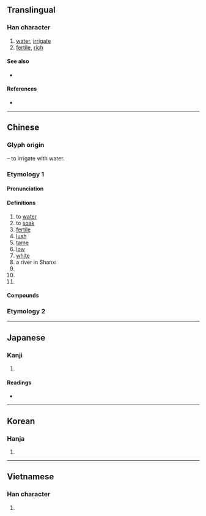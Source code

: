 {{character info/new}}
==Translingual==

===Han character===
{{Han char|rn=85|rad=水|as=04|sn=7|four=32134|canj=EHK|ids=⿰氵夭}}

# [[water]], [[irrigate]]
# [[fertile]], [[rich]]

====See also====
* {{l|mul|添}}

====References====
* {{Han ref|kx=0609.130|dkj=17184|dj=1002.100|hdz=31566.050|uh=6C83|ud=27779|bh=A855|bd=43093}}

----

==Chinese==
{{zh-forms}}

===Glyph origin===
{{Han etym}}
{{Han compound|水|alt1=氵|t1=water|夭|ls=psc|c1=s|c2=p}} – to irrigate with water.
===Etymology 1===
====Pronunciation====
{{zh-pron
|m=wò
|c=juk1
|h=pfs=
|md=
|mn=qz,xm,zz:ok/ak
|mn_note=ok - literary; ak - vernacular
|w=
|mc=y
|oc=y
|cat=v,a
}}

====Definitions====
{{zh-hanzi}}

# to [[water]]
# to [[soak]]
# [[fertile]]
# [[lush]]
# [[tame]]
# [[low]]
# [[white]]
# a river in Shanxi
# {{zh-short|曲沃}}
# {{zh-altform|飫}}
# {{surname|lang=zh}}
====Compounds====
{{zh-der|以湯沃雪|以湯沃沸|如湯沃雪|以飴沃釜|沃沃|沃土|沃野千里|沃腴|沃果兒|沃饒|啟沃|沃野|沃衍|衍沃|表沃夫|肥沃月灣|饒沃|肥沃}}
===Etymology 2===
{{zh-see|澳|ss}}
----

==Japanese==

===Kanji===
{{ja-kanji|grade=|rs=水04}}

# {{defn|lang=ja|sort=水04}}

====Readings====
* {{ja-readings|kanyoon=[[よう]] (yō)|kanon=[[よく]] (yoku)|goon=[[おく]] (oku)|kun=[[そそぐ]] (sosogu), [[こえる]] (koeru)}}

----

==Korean==

===Hanja===
{{ko-hanja|hangeul=옥|eumhun=|rv=ok|mr=ok|y=ok}}

# {{defn|lang=ko|sort=水04}}

----

==Vietnamese==

===Han character===
{{vi-hantu|[[óc]]|rs=水04}}

# {{defn|lang=vi|sort=水04}}